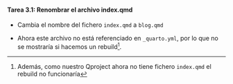 ::: {.callout-important icon="false"}
#### Tarea 3.1: Renombrar el archivo index.qmd

- Cambia el nombre del fichero `index.qmd` a `blog.qmd`

- Ahora este archivo no está referenciado en `_quarto.yml`, por lo que no se mostraría si hacemos un rebuild^[Además, como nuestro Qproject ahora no tiene fichero `index.qmd` el rebuild no funcionaría].

:::